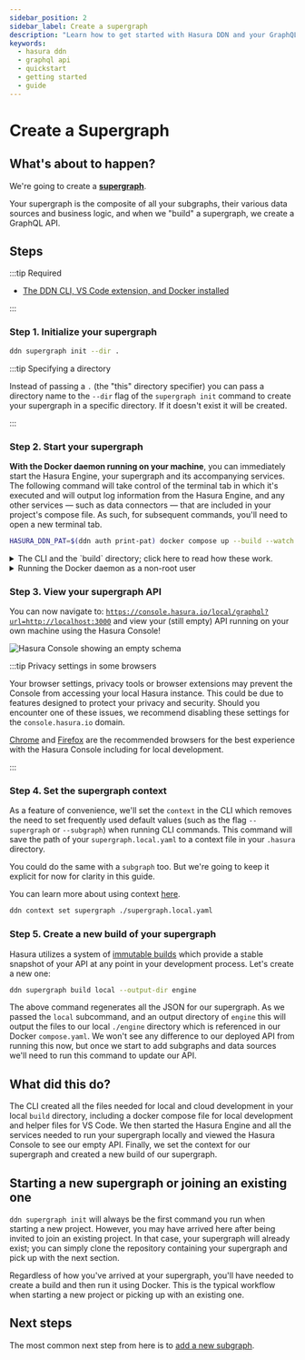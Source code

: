 ```yaml
---
sidebar_position: 2
sidebar_label: Create a supergraph
description: "Learn how to get started with Hasura DDN and your GraphQL API."
keywords:
  - hasura ddn
  - graphql api
  - quickstart
  - getting started
  - guide
---
```



# Create a Supergraph

## What's about to happen?

We're going to create a [**supergraph**](glossary.mdx#supergraph).

Your supergraph is the composite of all your subgraphs, their various data sources and business logic, and when we
"build" a supergraph, we create a GraphQL API.

<Thumbnail src="/img/get-started/ERD/create-supergraph.png" alt="Create a supergraph" width="1000px" />

## Steps

:::tip Required

- [The DDN CLI, VS Code extension, and Docker installed](/getting-started/build/00-prerequisites.mdx)

:::

### Step 1. Initialize your supergraph

```bash title="To initialize your supergraph, from an empty directory, run:"
ddn supergraph init --dir .
```

:::tip Specifying a directory

Instead of passing a `.` (the "this" directory specifier) you can pass a directory name to the `--dir` flag of the
`supergraph init` command to create your supergraph in a specific directory. If it doesn't exist it will be created.

:::

### Step 2. Start your supergraph

**With the Docker daemon running on your machine**, you can immediately start the Hasura Engine, your supergraph and its
accompanying services. The following command will take control of the terminal tab in which it's executed and will
output log information from the Hasura Engine, and any other services — such as data connectors — that are included in
your project's compose file. As such, for subsequent commands, you'll need to open a new terminal tab.

```bash title="From the project's root, run:"
HASURA_DDN_PAT=$(ddn auth print-pat) docker compose up --build --watch
```

<details>
  <summary>
    The CLI and the `build` directory; click here to read how these work.
  </summary>
    The CLI automatically creates a `build` directory for you when running the `ddn supergraph init` command. This
    directory contains all of the JSON necessary to configure and serve your supergraph. The JSON files within it are
    already referenced for you in the docker `compose.yaml` file, allowing you to start your services straight away.

    The `docker compose up` command sets the `HASURA_DDN_PAT` environment variable using a value retrieved from the
    command `ddn auth print-pat` and then uses Docker Compose to start and monitor the Hasura services defined in the
    `compose.yaml` file. Your PAT is your personal access token generated by Hasura DDN and used by the CLI.

    You should see your various services returned as `Running` or `Started` in the terminal. We also use the `--watch`
    flag which will allow us to iteratively modify and test our API locally with blazing-fast feedback loops.

</details>

<details>
  <summary>
    Running the Docker daemon as a non-root user
  </summary>
  If you're running the Docker daemon as a non-root user (rootless mode), `v26.0` now allows you to disable the default
  `host-loopback-isolation` which prevents communication back to the host machine.

  To disable this feature, set the environment variable `DOCKERD_ROOTLESS_ROOTLESSKIT_DISABLE_HOST_LOOPBACK` to `false`
  before starting the daemon.

  This will now allow container-to-host communication via `10.0.2.2` address.

  You should also amend this line in your `compose.yaml` files for both the main services and connectors to reflect this
  change:

  ```yaml
  extra_hosts:
  - local.hasura.dev=host-gateway
  ```

  to:

  ```yaml
  extra_hosts:
  - local.hasura.dev=10.0.2.2
  ```
</details>

### Step 3. View your supergraph API

You can now navigate to:
[`https://console.hasura.io/local/graphql?url=http://localhost:3000`](https://console.hasura.io/local/graphql?url=http://localhost:3000)
and view your (still empty) API running on your own machine using the Hasura Console!

![Hasura Console showing an empty schema](/img/get-started/console-init-supergraph.png)

:::tip Privacy settings in some browsers

Your browser settings, privacy tools or browser extensions may prevent the Console from accessing your local Hasura
instance. This could be due to features designed to protect your privacy and security. Should you encounter one of these
issues, we recommend disabling these settings for the `console.hasura.io` domain.

[Chrome](https://www.google.com/chrome/) and [Firefox](https://www.mozilla.org/en-US/firefox/new/) are the recommended
browsers for the best experience with the Hasura Console including for local development.

:::

### Step 4. Set the supergraph context

As a feature of convenience, we'll set the `context` in the CLI which removes the need to set frequently used default
values (such as the flag `--supergraph` or `--subgraph`) when running CLI commands. This command will save the path of
your `supergraph.local.yaml` to a context file in your `.hasura` directory.

You could do the same with a `subgraph` too. But we're going to keep it explicit for now for clarity in this guide.

You can learn more about using context [here](/cli/commands/ddn_context.mdx).

```bash title="In the project's root directory, run:"
ddn context set supergraph ./supergraph.local.yaml
```

### Step 5. Create a new build of your supergraph

Hasura utilizes a system of [immutable builds](/project-configuration/builds.mdx) which provide a stable snapshot of
your API at any point in your development process. Let's create a new one:

```bash title="From the project's root, run:"
ddn supergraph build local --output-dir engine
```

The above command regenerates all the JSON for our supergraph. As we passed the `local` subcommand, and an output
directory of `engine` this will output the files to our local `./engine` directory which is referenced in our Docker
`compose.yaml`. We won't see any difference to our deployed API from running this now, but once we start to add
subgraphs and data sources we'll need to run this command to update our API.

## What did this do?

The CLI created all the files needed for local and cloud development in your local `build` directory, including a docker
compose file for local development and helper files for VS Code. We then started the Hasura Engine and all the services
needed to run your supergraph locally and viewed the Hasura Console to see our empty API. Finally, we set the context
for our supergraph and created a new build of our supergraph.

## Starting a new supergraph or joining an existing one

`ddn supergraph init` will always be the first command you run when starting a new project. However, you may have
arrived here after being invited to join an existing project. In that case, your supergraph will already exist; you can
simply clone the repository containing your supergraph and pick up with the next section.

Regardless of how you've arrived at your supergraph, you'll have needed to create a build and then run it using Docker.
This is the typical workflow when starting a new project or picking up with an existing one.

## Next steps

The most common next step from here is to [add a new subgraph](/getting-started/build/02-init-subgraph.mdx).
